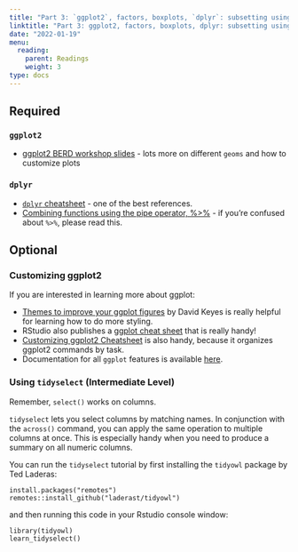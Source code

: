 ```yaml
---
title: "Part 3: `ggplot2`, factors, boxplots, `dplyr`: subsetting using `filter()`/`select()`"
linktitle: "Part 3: ggplot2, factors, boxplots, dplyr: subsetting using filter()/select()"
date: "2022-01-19"
menu:
  reading:
    parent: Readings
    weight: 3
type: docs
---
```


## Required

### `ggplot2`

- [ggplot2 BERD workshop slides](https://sph-r-programming.netlify.app/ggplot_flipbookr_berd/04_ggplot_slides.html) - lots more on different `geoms` and how to customize plots

### `dplyr`

- [`dplyr` cheatsheet](https://rstudio.com/wp-content/uploads/2015/02/data-wrangling-cheatsheet.pdf) - one of the best references.
- [Combining functions using the pipe operator, %>%](https://ubc-dsci.github.io/introduction-to-datascience/wrangling.html#combining-functions-using-the-pipe-operator) - if you're confused about `%>%`, please read this.

## Optional

### Customizing ggplot2 

If you are interested in learning more about ggplot:

- [Themes to improve your ggplot figures](https://rfortherestofus.com/2019/08/themes-to-improve-your-ggplot-figures/) by David Keyes is really helpful for learning how to do more styling. 
- RStudio also publishes a [ggplot cheat sheet](https://github.com/rstudio/cheatsheets/blob/main/data-visualization-2.1.pdf) that is really handy!
- [Customizing ggplot2 Cheatsheet](http://zevross.com/blog/2014/08/04/beautiful-plotting-in-r-a-ggplot2-cheatsheet-3/) is also handy, because it organizes ggplot2 commands by task.
- Documentation for all `ggplot` features is available [here](https://ggplot2.tidyverse.org).



### Using `tidyselect` (Intermediate Level)

Remember, `select()` works on columns.

`tidyselect` lets you select columns by matching names. In conjunction with the `across()` command, you can apply the same operation to multiple columns at once. This is especially handy when you need to produce a summary on all numeric columns.

You can run the `tidyselect` tutorial by first installing the `tidyowl` package by Ted Laderas:

```
install.packages("remotes")
remotes::install_github("laderast/tidyowl")
```

and then running this code in your Rstudio console window:

```
library(tidyowl)
learn_tidyselect()
```